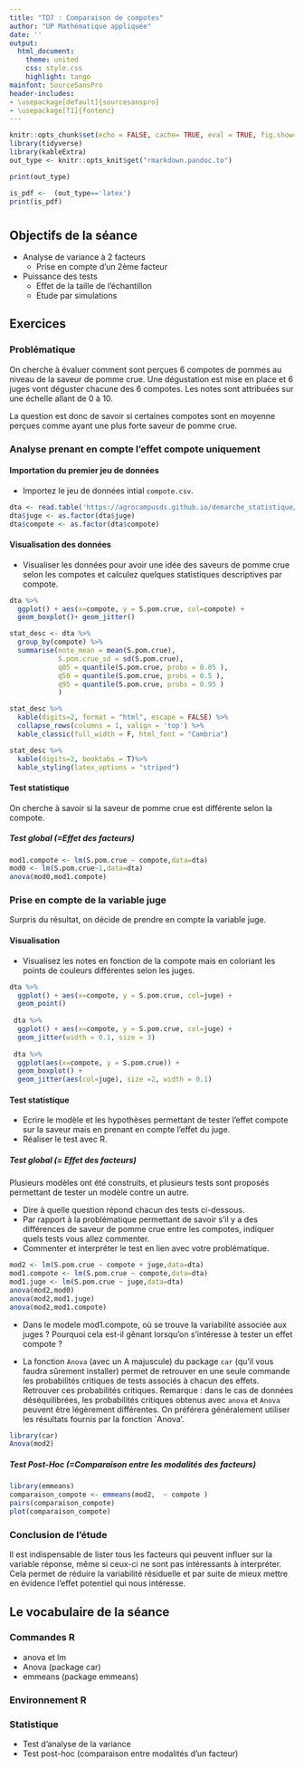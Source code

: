 ```yaml
---
title: "TD7 : Comparaison de compotes"
author: "UP Mathématique appliquée"
date: ''
output:
  html_document:
    theme: united
    css: style.css
    highlight: tango
mainfont: SourceSansPro
header-includes:
- \usepackage[default]{sourcesanspro}
- \usepackage[T1]{fontenc}
---
```



```r
knitr::opts_chunk$set(echo = FALSE, cache= TRUE, eval = TRUE, fig.show='hide', message = FALSE, warning = FALSE, results = 'hide' )
library(tidyverse)
library(kableExtra)
out_type <- knitr::opts_knit$get("rmarkdown.pandoc.to")

```

```r
print(out_type)

is_pdf <-  (out_type=='latex')
print(is_pdf)
```

# {.tabset .tabset-fade .tabset-pills}

##  Objectifs de la séance  


* Analyse de variance à 2 facteurs
  + Prise en compte d'un 2ème facteur
* Puissance des tests
  + Effet de la taille de l'échantillon
  + Etude par simulations

## Exercices 


### Problématique

On cherche à évaluer comment sont perçues 6 compotes de pommes au niveau de la saveur de pomme crue. Une dégustation est mise en place et 6 juges vont déguster chacune des 6 compotes. Les notes sont attribuées sur une échelle allant de 0 à 10.

La question est donc de savoir si certaines compotes sont en moyenne perçues comme ayant une plus forte saveur de pomme crue.

### Analyse prenant en compte l'effet compote uniquement

#### Importation du premier jeu de données

* Importez le jeu de données intial `compote.csv`.

```r
dta <- read.table('https://agrocampusds.github.io/demarche_statistique/compote.csv', sep = ';' , stringsAsFactors = TRUE, header = TRUE)
dta$juge <- as.factor(dta$juge)
dta$compote <- as.factor(dta$compote)
```

#### Visualisation des données

* Visualiser les données pour avoir une idée des saveurs de pomme crue selon les compotes et calculez quelques statistiques descriptives par compote.

```r
dta %>% 
  ggplot() + aes(x=compote, y = S.pom.crue, col=compote) + 
  geom_boxplot()+ geom_jitter()
```

```r
stat_desc <- dta %>% 
  group_by(compote) %>% 
  summarise(note_mean = mean(S.pom.crue), 
            S.pom.crue_sd = sd(S.pom.crue), 
            q05 = quantile(S.pom.crue, probs = 0.05 ),
            q50 = quantile(S.pom.crue, probs = 0.5 ),
            q95 = quantile(S.pom.crue, probs = 0.95 )
            )
```

```r
stat_desc %>% 
  kable(digits=2, format = "html", escape = FALSE) %>%
  collapse_rows(columns = 1, valign = 'top') %>%
  kable_classic(full_width = F, html_font = "Cambria")
```

```r
stat_desc %>% 
  kable(digits=2, booktabs = T)%>%
  kable_styling(latex_options = "striped")
```


#### Test statistique

On cherche à savoir si la saveur de pomme crue est différente selon la compote.

##### Test global (=Effet des facteurs)


```r
mod1.compote <- lm(S.pom.crue ~ compote,data=dta)
mod0 <- lm(S.pom.crue~1,data=dta)
anova(mod0,mod1.compote)
```

### Prise en compte de la variable juge

Surpris du résultat, on décide de prendre en compte la variable juge.

#### Visualisation

* Visualisez les notes en fonction de la compote mais en coloriant les points de couleurs différentes selon les juges.

```r
dta %>% 
  ggplot() + aes(x=compote, y = S.pom.crue, col=juge) + 
  geom_point()
  
 dta %>% 
  ggplot() + aes(x=compote, y = S.pom.crue, col=juge) + 
  geom_jitter(width = 0.1, size = 3)
 
 dta %>% 
  ggplot(aes(x=compote, y = S.pom.crue)) +
  geom_boxplot() + 
  geom_jitter(aes(col=juge), size =2, width = 0.1)
```

#### Test statistique

* Ecrire le modèle et les hypothèses permettant de tester l'effet compote sur la saveur mais en prenant en compte l'effet du juge.
* Réaliser le test avec R.


##### Test global (= Effet des facteurs)

Plusieurs modèles ont été construits, et plusieurs tests sont proposés permettant de tester un modèle contre un autre. 

* Dire à quelle question répond chacun des tests ci-dessous.
* Par rapport à la problématique permettant de savoir s'il y a des différences de saveur de pomme crue entre les compotes, indiquer quels tests vous allez commenter.
* Commenter et interpréter le test en lien avec votre problématique.

```r
mod2 <- lm(S.pom.crue ~ compote + juge,data=dta)
mod1.compote <- lm(S.pom.crue ~ compote,data=dta)
mod1.juge <- lm(S.pom.crue ~ juge,data=dta)
anova(mod2,mod0)
anova(mod2,mod1.juge)
anova(mod2,mod1.compote)
```

* Dans le modele mod1.compote, où se trouve la variabilité associée aux juges ? Pourquoi cela est-il gênant lorsqu'on s'intéresse à tester un effet compote ?

* La fonction `Anova` (avec un A majuscule) du package `car` (qu'il vous faudra sûrement installer) permet de retrouver en une seule commande les probabilités critiques de tests associés à chacun des effets. Retrouver ces probabilités critiques.
Remarque : dans le cas de données déséquilibrées, les probabilités critiques obtenus avec `anova` et `Anova` peuvent être légèrement différentes. On préférera généralement utiliser les résultats fournis par la fonction `Anova'. 

```r
library(car)
Anova(mod2)
```

##### Test Post-Hoc (=Comparaison entre les modalités des facteurs)

```r
library(emmeans)
comparaison_compote <- emmeans(mod2,  ~ compote )
pairs(comparaison_compote)
plot(comparaison_compote)
```

<!-- ```{r multcomp, echo = TRUE, results='markup'} -->
<!-- require(multcomp) -->
<!-- test_AllPairs <- glht(mod2,linfct=mcp(compote="Tukey")) -->
<!-- summary(test_AllPairs, test = adjusted("bonferroni")) -->
<!-- ``` -->


<!-- On peut aussi tester si la saveur de pomme crue d'une compote particulière est égale ou différente de la moyenne de l'ensemble des compotes. La moyenne correspond à des coefficients de -1/6 pour chaque compote, et donc si on compare la note de chaque compote à la note moyenne moyenne, on écrira: -->

<!-- ```{r , echo = TRUE, results='markup'} -->
<!-- Tests <- rbind("comp1 - moy"=c((1 - 1/6),-1/6,-1/6,-1/6,-1/6,-1/6), -->
<!--               "comp2 - moy"=c(-1/6,(1 -1/6),-1/6,-1/6,-1/6,-1/6), -->
<!--               "comp3 - moy"=c(-1/6,-1/6,(1 -1/6),-1/6,-1/6,-1/6), -->
<!--               "comp4 - moy"=c(-1/6,-1/6,-1/6,(1 -1/6),-1/6,-1/6), -->
<!--               "comp5 - moy"=c(-1/6,-1/6,-1/6,-1/6,(1 -1/6),-1/6), -->
<!--               "comp6 - moy"=c(-1/6,-1/6,-1/6,-1/6,-1/6,(1 -1/6))) -->
<!-- test_1Pair <- glht(mod2,linfct=mcp(compote=Tests)) -->
<!-- summary(test_1Pair, test = adjusted("bonferroni")) -->
<!-- ``` -->

### Conclusion de l'étude

Il est indispensable de lister tous les facteurs qui peuvent influer sur la variable réponse, même si ceux-ci ne sont pas intéressants à interpréter. Cela permet de réduire la variabilité résiduelle et par suite de mieux mettre en évidence l'effet potentiel qui nous intéresse.

## Le vocabulaire de la séance

### Commandes R
- anova et lm
- Anova (package car)
- emmeans (package emmeans)

### Environnement R


### Statistique 
- Test d'analyse de la variance
- Test post-hoc (comparaison entre modalités d'un facteur)
